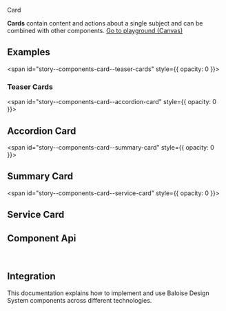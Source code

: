 
<bal-doc-banner id="story--components-card--basic" status="rebranded,sass">Card</bal-doc-banner>

<bal-doc-lead>
  <b>Cards</b> contain content and actions about a single subject and can be combined with other components.
</bal-doc-lead>

<Canvas withSource="open">
  <Story id="components-card--basic" />
</Canvas>

<bal-doc-app>
  <bal-button-group class="mb-large" position="center">
    <a class="button is-primary" href="?path=/story/components-card--basic">
      Go to playground (Canvas)
    </a>
  </bal-button-group>
</bal-doc-app>

## Examples

<span id="story--components-card--teaser-cards" style={{ opacity: 0 }}></span>

### Teaser Cards

<Canvas>
  <Story id="components-card--teaser-cards" />
</Canvas>

<span id="story--components-card--accordion-card" style={{ opacity: 0 }}></span>

## Accordion Card

<Canvas>
  <Story id="components-card--accordion-card" />
</Canvas>

<span id="story--components-card--summary-card" style={{ opacity: 0 }}></span>

## Summary Card

<Canvas>
  <Story id="components-card--summary-card" />
</Canvas>

<span id="story--components-card--service-card" style={{ opacity: 0 }}></span>

## Service Card

<Canvas>
  <Story id="components-card--service-card" />
</Canvas>

## Component Api

<Description markdown={readme} />
<Description markdown={cardTitle} />
<Description markdown={cardSubtitle} />
<Description markdown={cardContent} />
<Description markdown={cardActions} />
<Description markdown={cardButton} />

<br />

## Integration

This documentation explains how to implement and use Baloise Design System components across different technologies.

<bal-doc-link-list>
  <a href="?path=/docs/development-getting-started-html5-overview--page">
    <bal-doc-link-list-item template="html5"></bal-doc-link-list-item>
  </a>
  <a href="?path=/docs/development-getting-started-vue-overview--page">
    <bal-doc-link-list-item template="vue"></bal-doc-link-list-item>
  </a>
  <a href="?path=/docs/development-getting-started-angular-overview--page">
    <bal-doc-link-list-item template="angular"></bal-doc-link-list-item>
  </a>
  <a href="?path=/docs/development-getting-started-react-overview--page">
    <bal-doc-link-list-item template="react"></bal-doc-link-list-item>
  </a>
</bal-doc-link-list>


<Description markdown={testing} />

<bal-doc-github link="/components/bal-card/stories/bal-card.docs.mdx"></bal-doc-github>
